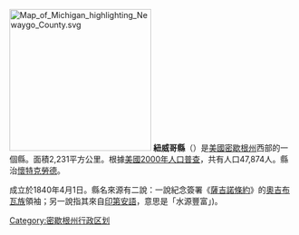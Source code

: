 [[File:Map_of_Michigan_highlighting_Newaygo_County.svg|250px]]
'''紐威哥縣'''（{{lang-en|Newaygo County}}）是[[美國|美國]][[密歇根州|密歇根州]]西部的一個縣。面積2,231平方公里。根據[[美國2000年人口普查|美國2000年人口普查]]，共有人口47,874人。縣治[[懷特克勞德|懷特克勞德]]。

成立於1840年4月1日。縣名來源有二說：一說紀念簽署《[[薩吉諾條約|薩吉諾條約]]》的[[奧吉布瓦族|奧吉布瓦族]]領袖；另一說指其來自[[印第安人|印第安語]]，意思是「水源豐富」)。
{{Michigan}}
{{Michigan-geo-stub}}
{{DEFAULTSORT:Newaygo}}
[[Category:密歇根州行政区划|Category:密歇根州行政区划]]